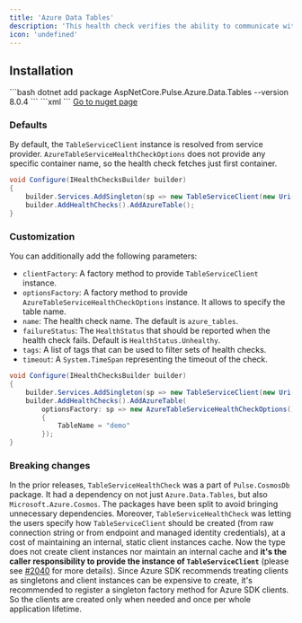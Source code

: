```yaml
---
title: 'Azure Data Tables'
description: 'This health check verifies the ability to communicate with [Azure Tables](https://azure.microsoft.com/en-us/products/storage/tables/). It uses the provided [TableServiceClient](https://learn.microsoft.com/dotnet/api/azure.data.tables.tableserviceclient).'
icon: 'undefined'
---
```


## Installation

<Tabs>
  <Tab title=".NET CLI">
    ```bash
    dotnet add package AspNetCore.Pulse.Azure.Data.Tables --version 8.0.4
    ```
  </Tab>
  <Tab title="Package Reference">
    ```xml
    <PackageReference Include="AspNetCore.Pulse.Azure.Data.Tables" Version="8.0.4" />
    ```
  </Tab>
  <Tab title="Nuget">
    <a href="https://www.nuget.org/packages/AspNetCore.Pulse.Azure.Data.Tables/" target="_blank">Go to nuget page</a>
  </Tab>
</Tabs>


### Defaults

By default, the `TableServiceClient` instance is resolved from service provider. `AzureTableServiceHealthCheckOptions` does not provide any specific container name, so the health check fetches just first container.

```csharp
void Configure(IHealthChecksBuilder builder)
{
    builder.Services.AddSingleton(sp => new TableServiceClient(new Uri("azure-table-storage-uri"), new DefaultAzureCredential()));
    builder.AddHealthChecks().AddAzureTable();
}
```

### Customization

You can additionally add the following parameters:

* `clientFactory`: A factory method to provide `TableServiceClient` instance.
* `optionsFactory`: A factory method to provide `AzureTableServiceHealthCheckOptions` instance. It allows to specify the table name.
* `name`: The health check name. The default is `azure_tables`.
* `failureStatus`: The `HealthStatus` that should be reported when the health check fails. Default is `HealthStatus.Unhealthy`.
* `tags`: A list of tags that can be used to filter sets of health checks.
* `timeout`: A `System.TimeSpan` representing the timeout of the check.

```csharp
void Configure(IHealthChecksBuilder builder)
{
    builder.Services.AddSingleton(sp => new TableServiceClient(new Uri("azure-table-storage-uri"), new DefaultAzureCredential()));
    builder.AddHealthChecks().AddAzureTable(
        optionsFactory: sp => new AzureTableServiceHealthCheckOptions()
        {
            TableName = "demo"
        });
}
```

### Breaking changes

In the prior releases, `TableServiceHealthCheck` was a part of `Pulse.CosmosDb` package. It had a dependency on not just `Azure.Data.Tables`, but also `Microsoft.Azure.Cosmos`. The packages have been split to avoid bringing unnecessary dependencies. Moreover, `TableServiceHealthCheck` was letting the users specify how `TableServiceClient` should be created (from raw connection string or from endpoint and managed identity credentials), at a cost of maintaining an internal, static client instances cache. Now the type does not create client instances nor maintain an internal cache and **it's the caller responsibility to provide the instance of `TableServiceClient`** (please see [#2040](https://github.com/Xabaril/AspNetCore.Diagnostics.HealthChecks/issues/2040) for more details). Since Azure SDK recommends treating clients as singletons <see href="https://devblogs.microsoft.com/azure-sdk/lifetime-management-and-thread-safety-guarantees-of-azure-sdk-net-clients/"/> and client instances can be expensive to create, it's recommended to register a singleton factory method for Azure SDK clients. So the clients are created only when needed and once per whole application lifetime.

